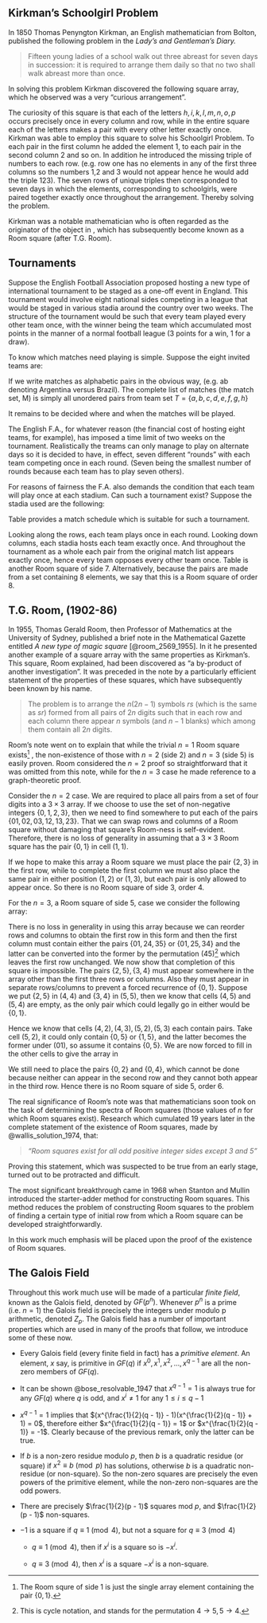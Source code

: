## Kirkman’s Schoolgirl Problem

In 1850 Thomas Penyngton Kirkman, an English mathematician from Bolton,
published the following problem in the *Lady’s and Gentleman’s Diary.*

> Fifteen young ladies of a school walk out three abreast for seven
> days in succession: it is required to arrange them daily so that no
> two shall walk abreast more than once.

In solving this problem Kirkman discovered the following square array,
which he observed was a very "curious arrangement".

\begin{equation}
  \label{eq:roomsquare}
  \begin{bmatrix}
       &    &    & hi & kl & mn & op \\
       & il & mo &    & np & hk &    \\
       & no & hl & mp &    &    & ik \\
    lp &    & in & ko & hm &    &    \\
    im &    & kp &    &    & lo & hn \\
    ho & km &    & ln &    & ip &    \\
    kn & hp &    &    & io &    & lm 
  \end{bmatrix}
\end{equation}

The curiosity of this square is that each of the letters
$h, i, k, l, m, n, o, p$
occurs precisely once in every column and row, while in the entire
square each of the letters makes a pair with every other letter exactly
once. Kirkman was able to employ this square to solve his Schoolgirl
Problem. To each pair in the first column he added the element 1, to
each pair in the second column 2 and so on. In addition he introduced
the missing triple of numbers to each row. (e.g. row one has no elements
in any of the first three columns so the numbers 1,2 and 3 would not
appear hence he would add the triple 123). The seven rows of unique
triples then corresponded to seven days in which the elements,
corresponding to schoolgirls, were paired together exactly once
throughout the arrangement. Thereby solving the problem.

\begin{table}[h!]
  \begin{center}
    \caption{Kirkman's Schoolgirl's Solution}
    \label{tab:kirkman-solution}
    \begin{tabular}{c|ccccc}
      Day 1 & 123 & hi4 & kl5 & mn6 & op7 \\
      Day 2 & 147 & il2 & mo3 & np5 & hk6 \\
      Day 3 & 156 & no2 & hl3 & mp4 & ik7 \\
      Day 4 & 267 & lo2 & in3 & ko4 & hm5 \\
      Day 5 & 245 & io2 & kp3 & lo6 & hn7 \\
      Day 6 & 357 & ho2 & km2 & ln4 & ip6 \\
      Day 7 & 346 & ko2 & hp2 & io5 & lm7
    \end{tabular}
  \end{center}
\end{table}

Kirkman was a notable mathematician who is often regarded as the
originator of the object in \eqref{eq:roomsquare},
which has subsequently become known as a Room square (after T.G. Room).

## Tournaments

Suppose the English Football Association proposed hosting a new type of
international tournament to be staged as a one-off event in England.
This tournament would involve eight national sides competing in a league
that would be staged in various stadia around the country over two
weeks. The structure of the tournament would be such that every team
played every other team once, with the winner being the team which
accumulated most points in the manner of a normal football league (3
points for a win, 1 for a draw).

To know which matches need playing is simple. Suppose the eight invited
teams are:

\begin{table}[h!]
  \begin{center}
    \caption{Teams}
    \label{tab:teams}
    \begin{tabular}{cc}
      Argentina & England \\
      Brazil    & France \\
      Columbia  & Germany \\
      Denmark   & Holland
    \end{tabular}
  \end{center}
\end{table}

If we write matches as alphabetic pairs in the obvious way, (e.g. ab
denoting Argentina versus Brazil). The complete list of matches (the
match set, M) is simply all unordered pairs from team set
$T = \{a, b, c, d, e, f, g, h\}$

\begin{equation*}
  \begin{split}
    M = \{
      ab, ac, ad, ae, af, ag, ah, bc, bd, be, bf, bg, bh, cd, \\
      ce, cf, cg, ch, de, df, dg, dh, ef, eg, eh, fg, fh, gh
    \}
  \end{split}
\end{equation*}

It remains to be decided where and when the matches will be played.

The English F.A., for whatever reason (the financial cost of hosting
eight teams, for example), has imposed a time limit of two weeks on the
tournament. Realistically the treams can only manage to play on
alternate days so it is decided to have, in effect, seven different
"rounds" with each team competing once in each round. (Seven being
the smallest number of rounds because each team has to play seven
others).

For reasons of fairness the F.A. also demands the condition that each
team will play once at each stadium.
Can such a tournament exist?
Suppose the stadia used are the following:

\begin{enumerate}
  \item{Wembley}
  \item{Highbury}
  \item{Villa Park}
  \item{Stadium of Light}
  \item{Stamford Bridge}
  \item{Old Trafford}
  \item{St. James' Park}
\end{enumerate}

Table
\ref{tab:fixtures}
provides a match schedule which is suitable for
such a tournament.

\begin{table}[h!]
  \begin{center}
    \caption{Fixtures}
    \label{tab:fixtures}
    \begin{tabular}{r|ccccccc}
                       & 1  &  2 &  3 &  4 &  5 &  6 &  7 \\ \hline
               Wembley &    &    &    & ab & cd & ef & gh \\
              Highbury &    & bd & eg &    & fh & ah &    \\
            Villa Park &    & fg & ad & eh &    &    & bc \\
      Stadium of Light & dh &    & bf & cg & ae &    &    \\
       Stamford Bridge & be &    & ch &    &    & bg & af \\
          Old Trafford & ag & ce &    & df &    & bh &    \\
       St. James' Park & cf & ah &    &    & bg &    & de
    \end{tabular}
  \end{center}
\end{table}

Looking along the rows, each team plays once in each round. Looking down
columns, each stadia hosts each team exactly once. And throughout the
tournament as a whole each pair from the original match list appears
exactly once, hence every team opposes every other team once. Table
\ref{tab:fixtures}
is another Room square of side 7. Alternatively, because the pairs are
made from a set containing 8 elements, we say that this is a Room square
of order 8.

## T.G. Room, (1902-86)

In 1955, Thomas Gerald Room, then Professor of Mathematics at the
University of Sydney, published a brief note in the Mathematical Gazette
entitled *A new type of magic square*
[@room_2569_1955].
In it he presented another
example of a square array with the same properties as Kirkman’s. This
square, Room explained, had been discovered as "a by-product of
another investigation". It was preceded in the note by a particularly
efficient statement of the properties of these squares, which have
subsequently been known by his name.

> The problem is to arrange the $n(2n-1)$ symbols $rs$ (which is the
> same as $sr$) formed from all pairs of $2n$ digits such that in each
> row and each column there appear $n$ symbols (and $n-1$ blanks) which
> among them contain all $2n$ digits.

Room’s note went on to explain that while the trivial $n = 1$ Room square
exists[^1] , the non-existence of those with $n = 2$ (side 2) and $n = 3$
(side 5) is easily proven. Room considered the $n = 2$ proof so
straightforward that it was omitted from this note, while for the $n = 3$
case he made reference to a graph-theoretic proof.

Consider the
$n = 2$
case.
We are required to place
all pairs from a set of
four digits into a
$3 \times 3$
array.
If we choose to use
the set of non-negative integers
$\{0, 1, 2, 3\}$,
then we need to
find somewhere to put
each of the pairs
$\{01, 02, 03, 12, 13, 23\}$.
That we can swap
rows and columns
of a Room square
without damaging that square’s Room-ness
is self-evident.
Therefore,
there is no loss of generality
in assuming that a
$3 \times 3$
Room square has the pair
$\{0, 1\}$
in cell
$(1, 1)$.

\begin{equation}
  \begin{bmatrix}
    01 &  - & - \\
    -   & - & - \\
    -   & - & - \\
  \end{bmatrix}
\end{equation}

If we hope to make this array a Room square we must place the pair
$\{2, 3\}$ in the first row, while to complete the first column we must
also place the same pair in either position $(1, 2)$ or $(1, 3)$, but each
pair is only allowed to appear once. So there is no Room square of side
3, order 4.

For the $n = 3$, a Room square of side 5, case we consider the following
array:

\begin{equation}
  \begin{bmatrix}
    01 & 23 & 45 & - & -  \\
    24 &  - &  - & - & -  \\
    35 &  - &  - & - & -  \\
     - &  - &  - & - & -  \\
     - &  - &  - & - & -  \\
  \end{bmatrix}
\end{equation}

There is no loss in generality in using this array because we can
reorder rows and columns to obtain the first row in this form and then
the first column must contain either the pairs $\{01, 24, 35\}$ or
$\{01, 25, 34\}$ and the latter can be converted into the former by the
permutation $(45)$[^2] which leaves the first row unchanged. We now show
that completion of this square is impossible. The pairs
$\{2,5\},\{3,4\}$ must appear somewhere in the array other than the
first three rows or columns. Also they must appear in separate
rows/columns to prevent a forced recurrence of $\{0, 1\}$. Suppose we put
$\{2, 5\}$ in $(4, 4)$ and $\{3, 4\}$ in $(5, 5)$, then we know that cells
$(4, 5)$ and $(5, 4)$ are empty, as the only pair which could legally go
in either would be $\{0, 1\}$.

Hence we know that cells $(4, 2), (4, 3), (5, 2), (5, 3)$ each contain pairs.
Take cell $(5, 2)$, it could only contain $\{0, 5\}$ or $\{1, 5\}$, and the
latter becomes the former under $(01)$, so assume it contains $\{0, 5\}$.
We are now forced to fill in the other cells to give the array in
\eqref{eq:fig8}

\begin{equation}
  \label{eq:fig8}
  \begin{bmatrix}
    01 & 23 & 45 &  - & -  \\
    24 &  - &  - &  - & -  \\
    35 &  - &  - &  - & -  \\
     - & 14 & 03 & 25 & -  \\
     - & 05 & 12 &  - & 34 \\
  \end{bmatrix}
\end{equation}

We still need to place the pairs $\{0, 2\}$ and $\{0, 4\}$, which cannot
be done because neither can appear in the second row and they cannot
both appear in the third row. Hence there is no Room square of side 5,
order 6.

The real significance of Room’s note was that mathematicians soon took
on the task of determining the spectra of Room squares (those values of
$n$ for which Room squares exist). Research which cumulated 19 years
later in the complete statement of the existence of Room squares, made
by @wallis_solution_1974, that:

> *"Room squares exist for all odd positive integer sides except 3
> and 5"*

Proving this statement, which was suspected to be true from an early
stage, turned out to be protracted and difficult.

The most significant breakthrough came in 1968 when Stanton and Mullin
introduced the starter-adder method for constructing Room squares. This
method reduces the problem of constructing Room squares to the problem
of finding a certain type of initial row from which a Room square can be
developed straightforwardly.

In this work much emphasis will be placed upon the proof of the
existence of Room squares.

## The Galois Field

Throughout this work much use will be made of a particular *finite
field*, known as the Galois field, denoted by $GF(p^n)$. Whenever $p^n$
is a prime (i.e. $n=1$) the Galois field is precisely the integers under
modulo p arithmetic, denoted $Z_p$. The Galois field has a number of
important properties which are used in many of the proofs that follow,
we introduce some of these now.

-   Every Galois field (every finite field in fact) has a *primitive
    element*. An element, $x$ say, is primitive in $GF(q)$ if
    $x^0,x^1,x^2,...,x^{q-1}$ are all the non-zero members of $GF(q)$.

\begin{example}
$x = 2$ is a primitive element in $GF(11)$ because,
$x^0 = 1$, $x^1 = 2$, $x^2 = 4$, $x^3 = 8$, $x^4 = 5$,
$x^5 = 10$, $x^6 = 9$, $x^7 = 7$, $x^8 = 3$, $x^9 = 6$
\end{example}

-   It can be shown @bose_resolvable_1947 that $x^{q-1}=1$ is always
    true for any $GF(q)$
    where $q$ is odd, and $x^i \neq 1$ for any $1 \leq i \leq q-1$

-   $x^{q-1}=1$ implies that
    $(x^{\frac{1}{2}(q - 1)} - 1)(x^{\frac{1}{2}(q - 1)} + 1) = 0$, therefore
    either $x^{\frac{1}{2}(q - 1)} = 1$ or $x^{\frac{1}{2}(q - 1)} = -1$.
    Clearly because of the previous remark, only the latter can be true.

-   If $b$ is a non-zero residue modulo $p$, then $b$ is a quadratic
    residue (or square) if $x^2 \equiv b \pmod p$ has
    solutions, otherwise $b$ is a quadratic non-residue (or non-square).
    So the non-zero squares are precisely the even powers of the
    primitive element, while the non-zero non-squares are the odd
    powers.

-   There are precisely $\frac{1}{2}(p - 1)$ squares mod $p$, and
    $\frac{1}{2}(p - 1)$ non-squares.

-   $-1$ is a square if $q \equiv 1 \pmod 4$, but not a square
    for $q \equiv 3 \pmod 4$

    -   $q \equiv 1 \pmod 4$, then if $x^i$ is a square so is
        $-x^i$.

    -   $q \equiv 3 \pmod 4$, then $x^i$ is a square $-x^i$ is
        a non-square.
        
[^1]: The Room squre of side 1 is just the single array element
    containing the pair $\{0, 1\}$.

[^2]: This is cycle notation, and stands for the permutation
    $4 \rightarrow 5, 5 \rightarrow 4$.
